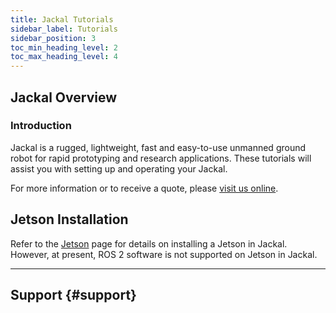 ```yaml
---
title: Jackal Tutorials
sidebar_label: Tutorials
sidebar_position: 3
toc_min_heading_level: 2
toc_max_heading_level: 4
---
```



<ComponentIntroductionJackal />

## Jackal Overview

### Introduction

Jackal is a rugged, lightweight, fast and easy-to-use unmanned ground robot for rapid prototyping
and research applications. These tutorials will assist you with setting up and operating your Jackal.

For more information or to receive a quote, please [visit us online](http://clearpathrobotics.com/jackal).

<ComponentTutorialLinks />

## Jetson Installation

Refer to the [Jetson](../../accessories/computers/jetson/jetson_hardware/jetson_hardware.mdx) page for details on installing a Jetson in Jackal.
However, at present, ROS 2 software is not supported on Jetson in Jackal.

---

## Support {#support}

<Support />
